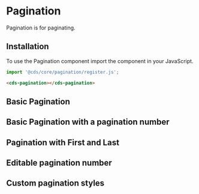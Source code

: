 
<Meta title="Components (Preview)/Pagination" />

# Pagination

Pagination is for paginating.

## Installation

To use the Pagination component import the component in your JavaScript.

```typescript
import '@cds/core/pagination/register.js';
```

```html
<cds-pagination></cds-pagination>
```

## Basic Pagination

<Preview>
  <Story id="stories-pagination--basic" />
</Preview>

## Basic Pagination with a pagination number

<Preview>
  <Story id="stories-pagination--basic-pagination-number" />
</Preview>

## Pagination with First and Last

<Preview>
  <Story id="stories-pagination--first-and-last" />
</Preview>

## Editable pagination number

<Preview>
  <Story id="stories-pagination--editable-pagination-number" />
</Preview>

## Custom pagination styles

<Preview>
  <Story id="stories-pagination--custom-pagination-styles" />
</Preview>
